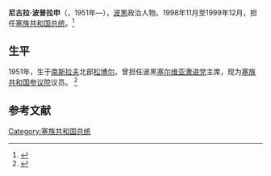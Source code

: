 '''尼古拉·波普拉申'''（{{lang-sr|Никола Поплашен}}，1951年—），[[波黑|波黑]]政治人物。1998年11月至1999年12月，担任[[塞族共和国|塞族共和国]][[塞族共和国总统|总统]]。<ref>{{cite news|url=http://news.bbc.co.uk/1/hi/world/europe/291135.stm|title=Belgrade's anger at sacking|publisher=BBC|accessdate=2008-07-24|date=1999-03-06|archive-date=2003-04-18|archive-url=https://web.archive.org/web/20030418155520/http://news.bbc.co.uk/1/hi/world/europe/291135.stm|dead-url=no}}</ref> 

== 生平 ==
1951年，生于[[南斯拉夫|南斯拉夫]]北部[[松博尔|松博尔]]。曾担任波黑[[塞尔维亚激进党|塞尔维亚激进党]]主席，现为[[塞族共和国参议院|塞族共和国参议院]]议员。
<ref>{{cite web|title=MEMBERS OF THE SENATE|url=http://www.predsjednikrs.net/cy/senat/clanovi-senata/|publisher=predsjednikrs.net|accessdate=5 June 2013|deadurl=yes|archiveurl=https://web.archive.org/web/20131101220254/http://www.predsjednikrs.net/cy/senat/clanovi-senata/|archivedate=2013年11月1日}}</ref>

==参考文献==
{{reflist}}

{{DEFAULTSORT: Poplašen, Nikola}}
[[Category:塞族共和国总统|Category:塞族共和国总统]]